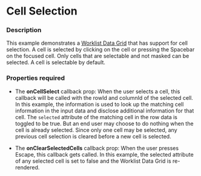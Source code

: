 
# Cell Selection

### Description
This example demonstrates a [Worklist Data Grid](/components/cerner-terra-framework-docs/data-grid/worklist-data-grid/about) that has support for cell selection.
A cell is selected by clicking on the cell or pressing the Spacebar on the focused
cell. Only cells that are selectable and not masked can be selected.
A cell is selectable by default.

### Properties required
* The **onCellSelect** callback prop: When the user selects a cell, this callback will be called with the rowId and columnId of the selected cell.
In this example, the information is used to look up the matching cell information in the input data and disclose additional information for that cell.
The `selected` attribute of the matching cell in the row data is toggled to be true. But an end user may choose to do nothing when the cell is already selected.
Since only one cell may be selected, any previous cell selection is cleared before a new cell is selected.


* The **onClearSelectedCells** callback prop: When the user presses Escape, this callback gets called. In this example, the selected attribute of any selected cell is set to false and the Worklist Data Grid is re-rendered.


<CellSelection title='' />
